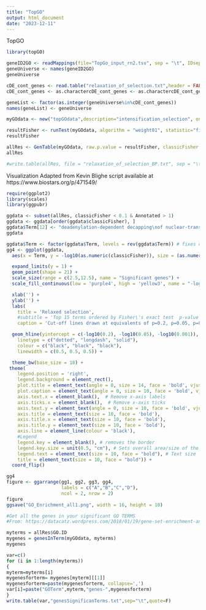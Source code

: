```yaml
---
title: "TopGO"
output: html_document
date: "2023-12-11"
---
```


TopGO
```r
library(topGO)

geneID2GO <- readMappings(file="TopGo_input_rn2.tsv", sep = "\t", IDsep = ",")
geneUniverse <- names(geneID2GO)
geneUniverse

cDE_cont_genes <- read.table("relaxation_of_selection.txt",header = FALSE)
cDE_cont_genes <- as.charactercDE_cont_genes <- as.charactercDE_cont_genes <- as.character(cDE_cont_genes$V1)

geneList <- factor(as.integer(geneUniverse%in%cDE_cont_genes))
names(geneList) <- geneUniverse

myGOdata <- new("topGOdata",description="intensification_selection", ontology="BP",allGenes=geneList, annot = annFUN.gene2GO, gene2GO = geneID2GO)

resultFisher <- runTest(myGOdata, algorithm = "weight01", statistic="fisher")
resultFisher

allRes <- GenTable(myGOdata, raw.p.value = resultFisher, classicFisher = resultFisher, orderBy = "classicFisher", ranksOf = "classicFisher", topNodes = 40,numChar=1000)
allRes

#write.table(allRes, file = "relaxation_of_selection_BP.txt", sep = "\t", quote = FALSE, row.names = F)
```
Visualization
Adapted from Kevin Blighe script available at https://www.biostars.org/p/471549/
```r
require(ggplot2)
library(scales)
library(ggpubr)

ggdata <- subset(allRes, classicFisher < 0.1 & Annotated > 1)
ggdata <- ggdata[order(ggdata$classicFisher), ]
ggdata$Term[12] <- "deadenylation-dependent decapping\nof nuclear-transcribed mRNA"
ggdata

ggdata$Term <- factor(ggdata$Term, levels = rev(ggdata$Term)) # fixes order
gg4 <- ggplot(ggdata,
  aes(x = Term, y = -log10(as.numeric(classicFisher)), size = (as.numeric(Significant)), fill = -log10(as.numeric(classicFisher)))) +

  expand_limits(y = 1) +
  geom_point(shape = 21) +
  scale_size(range = c(2.5,12.5), name = "Significant genes") +
  scale_fill_continuous(low = 'purple4', high = 'yellow3', name = "-log10(Fisher's exact test)") +

  xlab('') + 
  ylab('') +
  labs(
    title = 'Relaxed selection', 
    #subtitle = 'Top 15 terms ordered by Fisher\'s exact test  p-value',
    caption = 'Cut-off lines drawn at equivalents of p=0.2, p=0.05, p=0.001') +

  geom_hline(yintercept = c(-log10(0.2), -log10(0.05), -log10(0.001)),
    linetype = c("dotted", "longdash", "solid"),
    colour = c("black", "black", "black"),
    linewidth = c(0.5, 0.5, 0.5)) +

  theme_bw(base_size = 18) +
 theme(
    legend.position = 'right',
    legend.background = element_rect(),
    plot.title = element_text(angle = 0, size = 14, face = 'bold', vjust = 1),
    plot.caption = element_text(angle = 0, size = 10, face = 'bold', vjust = 1),
    axis.text.x = element_blank(),  # Remove x-axis labels
    axis.ticks.x = element_blank(),  # Remove x-axis ticks
    axis.text.y = element_text(angle = 0, size = 10, face = 'bold', vjust = 0.5),
    axis.title = element_text(size = 10, face = 'bold'),
    axis.title.x = element_text(size = 10, face = 'bold'),
    axis.title.y = element_text(size = 10, face = 'bold'),
    axis.line = element_line(colour = 'black'),
    #Legend
    legend.key = element_blank(), # removes the border
    legend.key.size = unit(0.5, "cm"), # Sets overall area/size of the legend
    legend.text = element_text(size = 10, face = "bold"), # Text size
    title = element_text(size = 10, face = "bold")) +
  coord_flip()

gg4
figure <- ggarrange(gg1, gg2, gg3, gg4,
                    labels = c("A","B","C","D"),
                    ncol = 2, nrow = 2)
figure
ggsave("GO_Enrichment_all1.png", width = 16, height = 10)
```

```r
#Get all the genes in your significant GO TERMS
#From: https://datacatz.wordpress.com/2018/01/19/gene-set-enrichment-analysis-with-topgo-part-1/

myterms = allRes$GO.ID 
mygenes = genesInTerm(myGOdata, myterms)
mygenes

var=c()
for (i in 1:length(myterms))
{
myterm=myterms[i]
mygenesforterm= mygenes[myterm][[1]]
mygenesforterm=paste(mygenesforterm, collapse=',')
var[i]=paste("GOTerm",myterm,"genes-",mygenesforterm)
}
write.table(var,"genesSignificanTerms.txt",sep="\t",quote=F)

```
